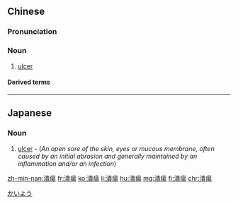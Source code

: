 {{also|溃疡}}
==Chinese==
{{zh-forms|s=溃疡}}
{{wikipedia|lang=zh}}

===Pronunciation===
{{zh-pron
|m=kuìyáng
|c=kui2 joeng4
|mn=khùi-iông
|cat=n
}}

===Noun===
{{zh-noun}}

# {{lb|zh|pathology}} [[ulcer]] {{gloss|external or internal}}

====Derived terms====
{{zh-der|口腔潰瘍|十二指腸潰瘍|胃潰瘍|腸潰瘍|潰瘍性}}

----

==Japanese==
{{ja-kanjitab|かい|よう|yomi=o}}

===Noun===
{{ja-noun|かいよう}}

# {{lb|ja|pathology}} [[ulcer]] - (''An open sore of the skin, eyes or mucous membrane, often caused by an initial abrasion and generally maintained by an inflammation and/or an infection'')

[[Category:ja:Pathology|かいよう]]

[[zh-min-nan:潰瘍]]
[[fr:潰瘍]]
[[ko:潰瘍]]
[[li:潰瘍]]
[[hu:潰瘍]]
[[mg:潰瘍]]
[[fi:潰瘍]]
[[chr:潰瘍]]